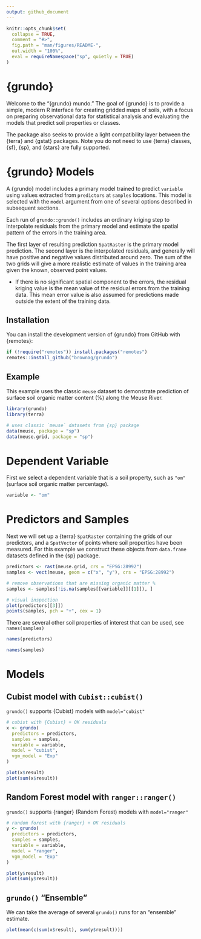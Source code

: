 ```yaml
---
output: github_document
---
```


<!-- README.md is generated from README.Rmd. Please edit that file -->

```r
knitr::opts_chunk$set(
  collapse = TRUE,
  comment = "#>",
  fig.path = "man/figures/README-",
  out.width = "100%",
  eval = requireNamespace("sp", quietly = TRUE)
)
```

# {grundo}

<!-- badges: start -->
<!-- badges: end -->

Welcome to the "{grundo} mundo." The goal of {grundo} is to provide a simple, modern R interface for creating gridded maps of soils, with a focus on preparing observational data for statistical analysis and evaluating the models that predict soil properties or classes. 

The package also seeks to provide a light compatibility layer between the {terra} and {gstat} packages. Note you do not need to use {terra} classes, {sf}, {sp}, and {stars} are fully supported.

# {grundo} Models

A {grundo} model includes a primary model trained to predict `variable` using values extracted from `predictors` at `samples` locations. This model is selected with the `model` argument from one of several options described in subsequent sections.

Each run of `grundo::grundo()` includes an ordinary kriging step to interpolate residuals from the primary model and estimate the spatial pattern of the errors in the training area. 

The first layer of resulting prediction `SpatRaster` is the primary model prediction. The second layer is the interpolated residuals, and generally will have positive and negative values distributed around zero. The sum of the two grids will give a more realistic estimate of values in the training area given the known, observed point values. 

 - If there is no significant spatial component to the errors, the residual kriging value is the mean value of the residual errors from the training data. This mean error value is also assumed for predictions made outside the extent of the training data.

## Installation

You can install the development version of {grundo} from GitHub with {remotes}:

``` r
if (!require("remotes")) install.packages("remotes")
remotes::install_github("brownag/grundo")
```

## Example

This example uses the classic `meuse` dataset to demonstrate prediction of surface soil organic matter content (%) along the Meuse River.

```r
library(grundo)
library(terra)

# uses classic `meuse` datasets from {sp} package
data(meuse, package = "sp")
data(meuse.grid, package = "sp")
```

# Dependent Variable

First we select a dependent variable that is a soil property, such as `"om"` (surface soil organic matter percentage). 

```r
variable <- "om"
```

# Predictors and Samples

Next we will set up a {terra} `SpatRaster` containing the grids of our predictors, and a `SpatVector` of points where soil properties have been measured. For this example we construct these objects from `data.frame` datasets defined in the {sp} package.

```r
predictors <- rast(meuse.grid, crs = "EPSG:28992")
samples <- vect(meuse, geom = c("x", "y"), crs = "EPSG:28992")

# remove observations that are missing organic matter %
samples <- samples[!is.na(samples[[variable]][[1]]), ]

# visual inspection
plot(predictors[[3]])
points(samples, pch = "+", cex = 1)
```

There are several other soil properties of interest that can be used, see `names(samples)` 

```r
names(predictors)

names(samples)
```
# Models

## Cubist model with `Cubist::cubist()`

`grundo()` supports {Cubist} models with `model="cubist"`

```r
# cubist with {Cubist} + OK residuals
x <- grundo(
  predictors = predictors,
  samples = samples,
  variable = variable,
  model = "cubist",
  vgm_model = "Exp"
)

plot(x$result)
plot(sum(x$result))
```

## Random Forest model with `ranger::ranger()`

`grundo()` supports {ranger} (Random Forest) models with `model="ranger"`

```r
# random forest with {ranger} + OK residuals
y <- grundo(
  predictors = predictors,
  samples = samples,
  variable = variable,
  model = "ranger",
  vgm_model = "Exp"
)

plot(y$result)
plot(sum(y$result))
```

## `grundo()` "Ensemble"

We can take the average of several `grundo()` runs for an "ensemble" estimate.

```r
plot(mean(c(sum(x$result), sum(y$result))))
```
